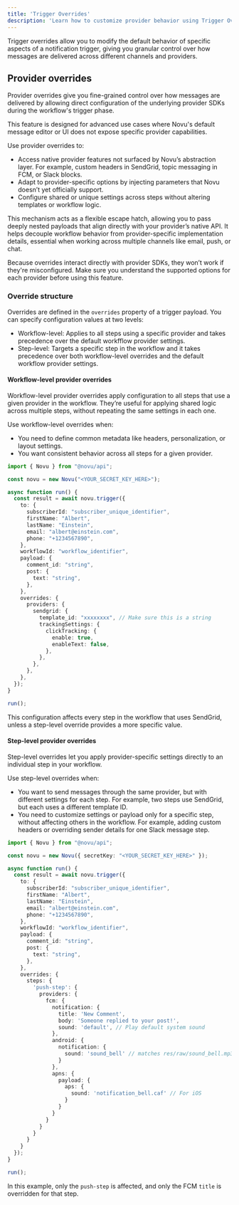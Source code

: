 ```yaml
---
title: 'Trigger Overrides'
description: 'Learn how to customize provider behavior using Trigger Overrides in Novu'
---
```


Trigger overrides allow you to modify the default behavior of specific aspects of a notification trigger, giving you granular control over how messages are delivered across different channels and providers.

## Provider overrides

Provider overrides give you fine-grained control over how messages are delivered by allowing direct configuration of the underlying provider SDKs during the workflow's trigger phase.

This feature is designed for advanced use cases where Novu's default message editor or UI does not expose specific provider capabilities.

Use provider overrides to:
- Access native provider features not surfaced by Novu’s abstraction layer. For example, custom headers in SendGrid, topic messaging in FCM, or Slack blocks.
- Adapt to provider-specific options by injecting parameters that Novu doesn’t yet officially support.
- Configure shared or unique settings across steps without altering templates or workflow logic.

This mechanism acts as a flexible escape hatch, allowing you to pass deeply nested payloads that align directly with your provider’s native API. It helps decouple workflow behavior from provider-specific implementation details, essential when working across multiple channels like email, push, or chat.

<Callout type="info">Because overrides interact directly with provider SDKs, they won’t work if they're misconfigured. Make sure you understand the supported options for each provider before using this feature. </Callout>

### Override structure

Overrides are defined in the `overrides` property of a trigger payload. You can specify configuration values at two levels:
- Workflow-level: Applies to all steps using a specific provider and takes precedence over the default workfflow provider settings.
- Step-level: Targets a specific step in the workflow and it takes precedence over both workflow-level overrides and the default workflow provider settings.

#### Workflow-level provider overrides

Workflow-level provider overrides apply configuration to all steps that use a given provider in the workflow. They’re useful for applying shared logic across multiple steps, without repeating the same settings in each one.

Use workflow-level overrides when:
- You need to define common metadata like headers, personalization, or layout settings.
- You want consistent behavior across all steps for a given provider.

```typescript
import { Novu } from "@novu/api";

const novu = new Novu("<YOUR_SECRET_KEY_HERE>");

async function run() {
  const result = await novu.trigger({
    to: {
      subscriberId: "subscriber_unique_identifier",
      firstName: "Albert",
      lastName: "Einstein",
      email: "albert@einstein.com",
      phone: "+1234567890",
    },
    workflowId: "workflow_identifier",
    payload: {
      comment_id: "string",
      post: {
        text: "string",
      },
    },
    overrides: {
      providers: {
        sendgrid: {
          template_id: "xxxxxxxx", // Make sure this is a string
          trackingSettings: {
            clickTracking: {
              enable: true,
              enableText: false,
            },
          },
        },
      },
    },
  });
}

run();

```

This configuration affects every step in the workflow that uses SendGrid, unless a step-level override provides a more specific value.

#### Step-level provider overrides

Step-level overrides let you apply provider-specific settings directly to an individual step in your workflow.

Use step-level overrides when:
- You want to send messages through the same provider, but with different settings for each step. For example, two steps use SendGrid, but each uses a different template ID.
- You need to customize settings or payload only for a specific step, without affecting others in the workflow. For example, adding custom headers or overriding sender details for one Slack message step.

```typescript
import { Novu } from "@novu/api";

const novu = new Novu({ secretKey: "<YOUR_SECRET_KEY_HERE>" });

async function run() {
  const result = await novu.trigger({
    to: {
      subscriberId: "subscriber_unique_identifier",
      firstName: "Albert",
      lastName: "Einstein",
      email: "albert@einstein.com",
      phone: "+1234567890",
    },
    workflowId: "workflow_identifier",
    payload: {
      comment_id: "string",
      post: {
        text: "string",
      },
    },
    overrides: {
      steps: {
        'push-step': {
          providers: {
            fcm: {
              notification: {
                title: 'New Comment',
                body: 'Someone replied to your post!',
                sound: 'default', // Play default system sound
              },
              android: {
                notification: {
                  sound: 'sound_bell' // matches res/raw/sound_bell.mp3
                }
              },
              apns: {
                payload: {
                  aps: {
                    sound: 'notification_bell.caf' // For iOS
                  }
                }
              }
            }
          }
        }
      }
    }
  });
}

run();

```
In this example, only the `push-step` is affected, and only the FCM `title` is overridden for that step.
